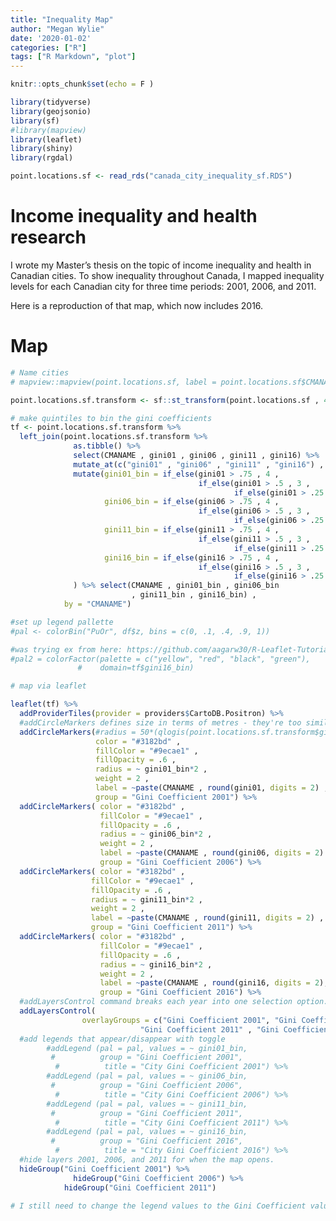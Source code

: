 ```yaml
---
title: "Inequality Map"
author: "Megan Wylie"
date: '2020-01-02'
categories: ["R"]
tags: ["R Markdown", "plot"]
---
```


```r
knitr::opts_chunk$set(echo = F )

library(tidyverse)
library(geojsonio)
library(sf)
#library(mapview)
library(leaflet)
library(shiny)
library(rgdal)

point.locations.sf <- read_rds("canada_city_inequality_sf.RDS")

```

# Income inequality and health research

I wrote my Master's thesis on the topic of income inequality and health in Canadian cities. To show inequality throughout Canada, I mapped inequality levels for each Canadian city for three time periods: 2001, 2006, and 2011.

Here is a reproduction of that map, which now includes 2016.

# Map

```r
# Name cities
# mapview::mapview(point.locations.sf, label = point.locations.sf$CMANAME)

point.locations.sf.transform <- sf::st_transform(point.locations.sf , 4326)

# make quintiles to bin the gini coefficients
tf <- point.locations.sf.transform %>% 
  left_join(point.locations.sf.transform %>% 
              as.tibble() %>% 
              select(CMANAME , gini01 , gini06 , gini11 , gini16) %>% 
              mutate_at(c("gini01" , "gini06" , "gini11" , "gini16") , dplyr::percent_rank) %>% 
              mutate(gini01_bin = if_else(gini01 > .75 , 4 , 
                                          if_else(gini01 > .5 , 3 , 
                                                  if_else(gini01 > .25 , 2 , 1))), 
                     gini06_bin = if_else(gini06 > .75 , 4 , 
                                          if_else(gini06 > .5 , 3 , 
                                                  if_else(gini06 > .25 , 2 , 1))),
                     gini11_bin = if_else(gini11 > .75 , 4 , 
                                          if_else(gini11 > .5 , 3 , 
                                                  if_else(gini11 > .25 , 2 , 1))),
                     gini16_bin = if_else(gini16 > .75 , 4 , 
                                          if_else(gini16 > .5 , 3 , 
                                                  if_else(gini16 > .25 , 2 , 1))),
              ) %>% select(CMANAME , gini01_bin , gini06_bin
                           , gini11_bin , gini16_bin) , 
            by = "CMANAME")

#set up legend pallette 
#pal <- colorBin("PuOr", df$z, bins = c(0, .1, .4, .9, 1))

#was trying ex from here: https://github.com/aagarw30/R-Leaflet-Tutorial/blob/master/CircleMarker_Pallete/CircleMarkerColor.R
#pal2 = colorFactor(palette = c("yellow", "red", "black", "green"),
               #    domain=tf$gini16_bin)

# map via leaflet

leaflet(tf) %>% 
  addProviderTiles(provider = providers$CartoDB.Positron) %>%
  #addCircleMarkers defines size in terms of metres - they're too similar in size
  addCircleMarkers(#radius = 50*(qlogis(point.locations.sf.transform$gini01)),
                   color = "#3182bd" ,
                   fillColor = "#9ecae1" ,
                   fillOpacity = .6 , 
                   radius = ~ gini01_bin*2 ,
                   weight = 2 ,
                   label = ~paste(CMANAME , round(gini01, digits = 2) , sep = ", " ),
                   group = "Gini Coefficient 2001") %>% 
  addCircleMarkers( color = "#3182bd" ,
                    fillColor = "#9ecae1" ,
                    fillOpacity = .6 , 
                    radius = ~ gini06_bin*2 ,
                    weight = 2 ,
                    label = ~paste(CMANAME , round(gini06, digits = 2) , sep = ", "),
                    group = "Gini Coefficient 2006") %>% 
  addCircleMarkers( color = "#3182bd" ,
                  fillColor = "#9ecae1" ,
                  fillOpacity = .6 , 
                  radius = ~ gini11_bin*2 ,
                  weight = 2 ,
                  label = ~paste(CMANAME , round(gini11, digits = 2) , sep = ", " ) ,
                  group = "Gini Coefficient 2011") %>%
  addCircleMarkers( color = "#3182bd" ,
                    fillColor = "#9ecae1" ,
                    fillOpacity = .6 , 
                    radius = ~ gini16_bin*2 ,
                    weight = 2 ,
                    label = ~paste(CMANAME , round(gini16, digits = 2), sep = ", " ),
                    group = "Gini Coefficient 2016") %>%
  #addLayersControl command breaks each year into one selection option.
  addLayersControl(
                overlayGroups = c("Gini Coefficient 2001", "Gini Coefficient 2006" ,
                             "Gini Coefficient 2011" , "Gini Coefficient 2016")) %>% 
  #add legends that appear/disappear with toggle
        #addLegend (pal = pal, values = ~ gini01_bin, 
         #          group = "Gini Coefficient 2001", 
          #          title = "City Gini Coefficient 2001") %>% 
        #addLegend (pal = pal, values = ~ gini06_bin, 
         #          group = "Gini Coefficient 2006", 
          #          title = "City Gini Coefficient 2006") %>% 
        #addLegend (pal = pal, values = ~ gini11_bin, 
         #          group = "Gini Coefficient 2011", 
          #          title = "City Gini Coefficient 2011") %>% 
        #addLegend (pal = pal, values = ~ gini16_bin, 
         #          group = "Gini Coefficient 2016", 
          #          title = "City Gini Coefficient 2016") %>% 
  #hide layers 2001, 2006, and 2011 for when the map opens. 
  hideGroup("Gini Coefficient 2001") %>% 
              hideGroup("Gini Coefficient 2006") %>% 
            hideGroup("Gini Coefficient 2011")

# I still need to change the legend values to the Gini Coefficient values. 


```



